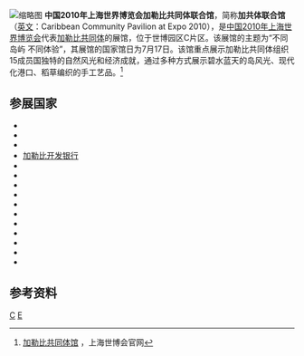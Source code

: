 [[File:CaribbeanCommunityPavilion.jpg|缩略图]]
'''中国2010年上海世界博览会加勒比共同体联合馆'''，简称'''加共体联合馆'''（[[英文|英文]]：Caribbean Community Pavilion at Expo 2010），是[[中国2010年上海世界博览会|中国2010年上海世界博览会]]代表[[加勒比共同体|加勒比共同体]]的展馆，位于世博园区C片区。该展馆的主题为“不同岛屿 不同体验”，其展馆的国家馆日为7月17日。该馆重点展示加勒比共同体组织15成员国独特的自然风光和经济成就，通过多种方式展示碧水蓝天的岛风光、现代化港口、稻草编织的手工艺品。<ref>[http://www.expo2010.cn/c/gj_tpl_2136.htm 加勒比共同体馆] {{Wayback|url=http://www.expo2010.cn/c/gj_tpl_2136.htm |date=20130210162238 }}，上海世博会官网</ref>

==参展国家==
*{{flag|牙买加}}
*{{flag|巴巴多斯}}
*{{flag|巴哈马}}
*[[加勒比开发银行|加勒比开发银行]]
*{{flag|圣文森特和格林纳丁斯}}
*{{flag|圣卢西亚}}
*{{flag|圣基茨和尼维斯}}
*{{flag|圭亚那}}
*{{flag|多米尼克}}
*{{flag|安提瓜和巴布达}}
*{{flag|苏里南}}
*{{flag|伯利兹}}
*{{flag|格林纳达}}
*{{flag|特立尼达和多巴哥}}
*{{flag|海地}}

==参考资料==
{{reflist}}
{{2010年上海世博会展馆}}
[[Category:2010年上海世界博览会|C]]
[[Category:中华人民共和国与美洲国家关系|E]]